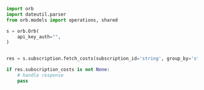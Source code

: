 ```python FetchSubscriptionCosts.py
import orb
import dateutil.parser
from orb.models import operations, shared

s = orb.Orb(
    api_key_auth="",
)


res = s.subscription.fetch_costs(subscription_id='string', group_by='string', timeframe_end=dateutil.parser.isoparse('2022-03-01T05:00:00Z'), timeframe_start=dateutil.parser.isoparse('2022-02-01T05:00:00Z'), view_mode=operations.FetchSubscriptionCostsViewModeViewMode.CUMULATIVE)

if res.subscription_costs is not None:
    # handle response
    pass
```
